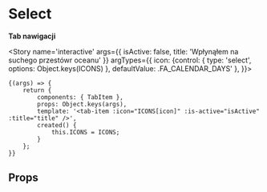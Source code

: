 
<Meta title='atoms/TabItem' component={TabItem} />

# Select

**Tab nawigacji**

<Story name='interactive'
	   args={{
		   isActive: false,
           title: 'Wpłynąłem na suchego przestówr oceanu'
	   }}
       argTypes={{
           icon: {control: { type: 'select', options: Object.keys(ICONS) }, defaultValue: .FA_CALENDAR_DAYS' },
       }}>
>
	{(args) => {
		return {
			components: { TabItem },
			props: Object.keys(args),
			template: '<tab-item :icon="ICONS[icon]" :is-active="isActive" :title="title" />',
            created() {
                this.ICONS = ICONS;
            }
        };
	}}
</Story>

## Props

<Props of={WnlSelect} />
